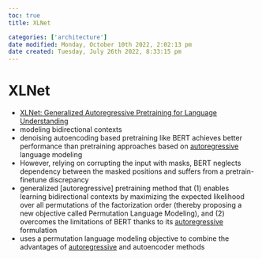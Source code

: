 ```yaml
---
toc: true
title: XLNet

categories: ['architecture']
date modified: Monday, October 10th 2022, 2:02:13 pm
date created: Tuesday, July 26th 2022, 8:33:15 pm
---
```


# XLNet
- [XLNet: Generalized Autoregressive Pretraining for Language Understanding](https://arxiv.org/abs/1906.08237)
- modeling bidirectional contexts
- denoising autoencoding based pretraining like BERT achieves better performance than pretraining approaches based on [autoregressive](autoregressive.qmd) language modeling
- However, relying on corrupting the input with masks, BERT neglects dependency between the masked positions and suffers from a pretrain-finetune discrepancy
- generalized [autoregressive] pretraining method that (1) enables learning bidirectional contexts by maximizing the expected likelihood over all permutations of the factorization order (thereby proposing a new objective called Permutation Language Modeling), and (2) overcomes the limitations of BERT thanks to its [autoregressive](autoregressive] pretraining method that (1) enables learning bidirectional contexts by maximizing the expected likelihood over all permutations of the factorization order (thereby proposing a new objective called Permutation Language Modeling), and (2) overcomes the limitations of BERT thanks to its [autoregressive.qmd) formulation
- uses a permutation language modeling objective to combine the advantages of [autoregressive](autoregressive.qmd) and autoencoder methods



